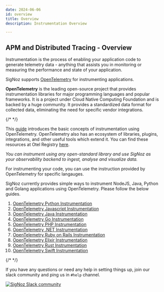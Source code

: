 ```yaml
---
date: 2024-06-06
id: overview
title: Overview
description: Instrumentation Overview

---
```

## APM and Distributed Tracing - Overview

Instrumentation is the process of enabling your application code to generate telemetry data - anything that assists you in monitoring or measuring the performance and state of your application.

SigNoz supports [OpenTelemetry](https://opentelemetry.io/) for instrumenting applications.

**OpenTelemetry** is the leading open-source project that provides instrumentation libraries for major programming languages and popular frameworks. It is a project under Cloud Native Computing Foundation and is backed by a huge community. It provides a standardized data format for collected data, eliminating the need for specific vendor integrations.

{/* <!-- **OpenTelemetry** is a single, vendor-agnostic instrumentation library per language with support for both automatic and manual instrumentation. It provides open-standard semantic conventions to ensure vendor-agnostic data collection. --> */}

This [guide](https://opentelemetry.io/docs/concepts/instrumenting) introduces the basic concepts of instrumentation using OpenTelemetry. OpenTelemetry also has an ecosystem of libraries, plugins, integrations, and other useful tools which extend it. You can find these resources at Otel Registry [here](https://opentelemetry.io/registry/).

_You can instrument using any open-standard library and use SigNoz as your observability backend to ingest, analyse and visualize data._

For instrumenting your code, you can use the instruction provided by OpenTelemetry for specific langauges.

SigNoz currently provides simple ways to instrument NodeJS, Java, Python and Golang applications using OpenTelemetry. Please follow the below guides.

1. [OpenTelemetry Python Instrumentation](/docs/instrumentation/python/)
2. [OpenTelemetry Javascript Instrumentation](/docs/instrumentation/javascript/)
3. [OpenTelemetry Java Instrumentation](/docs/instrumentation/java/)
4. [OpenTelemetry Go Instrumentation](/docs/instrumentation/golang/)
5. [OpenTelemetry PHP Instrumentation](/docs/instrumentation/php/)
6. [OpenTelemetry .NET Instrumentation](/docs/instrumentation/dotnet/)
7. [OpenTelemetry Ruby on Rails Instrumentation](/docs/instrumentation/ruby-on-rails/)
8. [OpenTelemetry Elixir Instrumentation](/docs/instrumentation/elixir/)
9. [OpenTelemetry Rust Instrumentation](/docs/instrumentation/rust/)
10. [OpenTelemetry Swift Instrumentation](/docs/instrumentation/swift/)



{/* <!-- If you need assistance instrumenting applications in other languages, please write to us at [support@signoz.io](mailto:support@signoz.io) or reach out to us on [Slack Community](https://signoz.io/slack) --> */}

If you have any questions or need any help in setting things up, join our slack community and ping us in `#help` channel.

[![SigNoz Slack community](/img/blog/common/join_slack_cta.webp)](https://signoz.io/slack)

